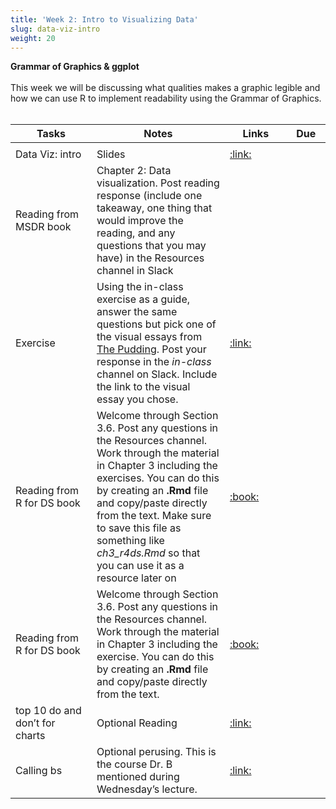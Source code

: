 ```yaml
---
title: 'Week 2: Intro to Visualizing Data'
slug: data-viz-intro
weight: 20
---
```



**Grammar of Graphics & ggplot**\
\
This week we will be discussing what qualities makes a graphic legible and how we can use R to implement readability using the Grammar of Graphics.\
\

| Tasks | Notes | Links | Due |
| -------- | ------------- | ------ | ---- |
| | | | |
| Data Viz: intro | Slides | [:link:](/slides/data-viz-intro.html) | |
| Reading from MSDR book | Chapter 2: Data visualization. Post reading response (include one takeaway, one thing that would improve the reading, and any questions that you may have) in the Resources channel in Slack | | |
| Exercise | Using the in-class exercise as a guide, answer the same questions but pick one of the visual essays from [The Pudding](https://pudding.cool/). Post your response in the *in-class* channel on Slack. Include the link to the visual essay you chose. |[:link:](http://mdsr-book.github.io/exercises.html#exercise_23) | |
|Reading from R for DS book | Welcome through Section 3.6. Post any questions in the Resources channel. Work through the material in Chapter 3 including the exercises. You can do this by creating an **.Rmd** file and copy/paste directly from the text. Make sure to save this file as something like *ch3_r4ds.Rmd* so that you can use it as a resource later on |[:book:](https://r4ds.had.co.nz/index.html) | |
|Reading from R for DS book | Welcome through Section 3.6. Post any questions in the Resources channel. Work through the material in Chapter 3 including the exercise. You can do this by creating an **.Rmd** file and copy/paste directly from the text. |[:book:](https://r4ds.had.co.nz/index.html) | |
|top 10 do and don't for charts | Optional Reading |[:link:](https://guides.lib.uci.edu/datavis/do) | |
|Calling bs | Optional perusing. This is the course Dr. B mentioned during Wednesday's lecture.  |[:link:](https://www.callingbullshit.org/tools.html)||

